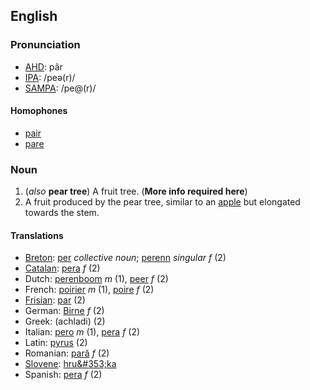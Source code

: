 ==English==
===Pronunciation===
*[[w:AHD|AHD]]: pâr
*[[w:IPA|IPA]]: /peə(r)/
*[[w:SAMPA|SAMPA]]: /pe@(r)/

====Homophones====
*[[pair]]
*[[pare]]

===Noun===
#(''also'' '''pear tree''') A fruit tree.  ('''More info required here''')
#A fruit produced by the pear tree, similar to an [[apple]] but elongated towards the stem.

====Translations====
*[[Breton]]: [[per]] ''collective noun''; [[perenn]] ''singular f'' (2)
*[[Catalan]]: [[pera]] ''f'' (2)
*Dutch: [[perenboom]] ''m'' (1), [[peer]] ''f'' (2)
*French: [[poirier]] ''m'' (1), [[poire]] ''f'' (2)
*[[Frisian]]: [[par]] (2)
*German: [[Birne]] ''f'' (2)
*Greek: [[ ]] (achladi) (2)
*Italian: [[pero]] ''m'' (1), [[pera]] ''f'' (2)
*Latin: [[pyrus]] (2)
*Romanian: [[pară]] ''f'' (2)
*[[Slovene]]: [[hru&#353;ka]]
*Spanish: [[pera]] ''f'' (2)